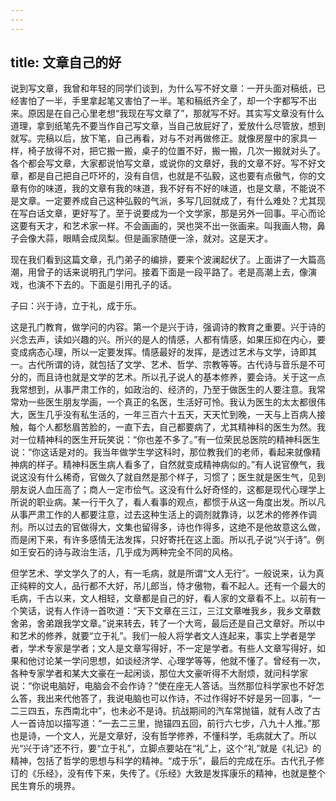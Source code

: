 ```yaml
---
---
---
```

title: 文章自己的好
---




说到写文章，我曾和年轻的同学们谈到，为什么写不好文章：一开头面对稿纸，已经害怕了一半，手里拿起笔又害怕了一半。笔和稿纸齐全了，却一个字都写不出来。原因是在自己心里老想“我现在写文章了”，那就写不好。其实写文章没有什么道理，拿到纸笔先不要当作自己写文章，当自己放屁好了，爱放什么尽管放，想到就写。完稿以后，放下笔，自己再看，对与不对再做修正。就像房屋中的家具一样，椅子放得不对，把它搬一搬，桌子的位置不好，搬一搬，几次一搬就对头了。各个都会写文章，大家都说怕写文章，或说你的文章好，我的文章不好。写不好文章，都是自己把自己吓坏的，没有自信，也就是不弘毅，这也要有点傲气，你的文章有你的味道，我的文章有我的味道，我不好有不好的味道，也是文章，不能说不是文章。一定要养成自己这种弘毅的气派，多写几回就成了，有什么难处？尤其现在写白话文章，更好写了。至于说要成为一个文学家，那是另外一回事。平心而论这要有天才，和艺术家一样。不会画画的，哭也哭不出一张画来。叫我画人物，鼻子会像大蒜，眼睛会成凤梨。但是画家随便一涂，就对。这是天才。

现在我们看到这篇文章，孔门弟子的编排，要来个波澜起伏了。上面讲了一大篇高潮，用曾子的话来说明孔门学问。接着下面是一段平路了。老是高潮上去，像演戏，也演不下去的。下面是引用孔子的话。

子曰：兴于诗，立于礼，成于乐。

这是孔门教育，做学问的内容。第一个是兴于诗，强调诗的教育之重要。兴于诗的兴念去声，读如兴趣的兴。所兴的是人的情感，人都有情感，如果压抑在内心，要变成病态心理，所以一定要发挥。情感最好的发挥，是透过艺术与文学，诗即其一。古代所谓的诗，就包括了文学、艺术、哲学、宗教等等。古代诗与音乐是不可分的，而且诗也就是文学的艺术。所以孔子说人的基本修养，要会诗。关于这一点我常想到，从事严肃工作的，如政治的、经济的，乃至于做医生的人要注意。我常常劝一些医生朋友学画，一个真正的名医，生活好可怜。我认为医生的太太都很伟大，医生几乎没有私生活的，一年三百六十五天，天天忙到晚，一天与上百病人接触，每个人都愁眉苦脸的，一直下去，自己都要病了，尤其精神科的医生为然。我对一位精神科的医生开玩笑说：“你也差不多了。”有一位荣民总医院的精神科医生说：“你这话是对的。我当年做学生学这科时，那位教我们的老师，看起来就像精神病的样子。精神科医生病人看多了，自然就变成精神病似的。”有人说官僚气，我说这没有什么稀奇，官做久了就自然是那个样子，习惯了；医生就是医生气，见到朋友说人血压高了；商人一定市侩气。这没有什么好奇怪的，这都是现代心理学上所说的职业病。某一行干久了，看人看事的观点，都惯于从这一角度出发。所以凡从事严肃工作的人都要注意，过去这种生活上的调剂就靠诗，以艺术的修养作调剂。所以过去的官做得大，文集也留得多，诗也作得多，这绝不是他故意这么做，而是闲下来，有许多感情无法发挥，只好寄托在这上面。所以孔子说“兴于诗”。例如王安石的诗与政治生活，几乎成为两种完全不同的风格。

但学艺术、学文学久了的人，有一毛病，就是所谓“文人无行”。一般说来，认为真正纯粹的文人，品行都不大好，吊儿郎当，恃才傲物，看不起人。还有一个最大的毛病，千古以来，文人相轻，文章都是自己的好，看人家的文章看不上。以前有一个笑话，说有人作诗一首吹道：“天下文章在三江，三江文章唯我乡，我乡文章数舍弟，舍弟跟我学文章。”说来转去，转了一个大弯，最后还是自己文章好。所以中和艺术的修养，就要“立于礼”。我们一般人将学者文人连起来，事实上学者是学者，学术专家是学者；文人是文章写得好，不一定是学者。有些人文章写得好，如果和他讨论某一学问思想，如谈经济学、心理学等等，他就不懂了。曾经有一次，各种专家学者和某大文豪在一起闲谈，那位大文豪听得不大耐烦，就问科学家说：“你说电脑好，电脑会不会作诗？”使在座无人答话。当然那位科学家也不好怎么答，我出来代他答了，我说电脑也可以作诗，不过作得好不好是另一回事，“一二三四五，东西南北中”，也未必不是诗。抗战期间的汽车常抛锚，就有人改了古人一首诗加以描写道：“一去二三里，抛锚四五回，前行六七步，八九十人推。”那也是诗，一个文人，光是文章好，没有哲学修养，不懂科学，毛病就大了。所以光“兴于诗”还不行，要“立于礼”，立脚点要站在“礼”上，这个“礼”就是《礼记》的精神，包括了哲学的思想与科学的精神。“成于乐”，最后的完成在乐。古代孔子修订的《乐经》，没有传下来，失传了。《乐经》大致是发挥康乐的精神，也就是整个民生育乐的境界。